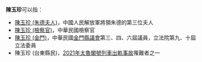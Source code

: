 '''陳玉珍'''可以指：
* [[陳玉珍_(朱德夫人)|陳玉珍 (朱德夫人)]]，中國人民解放軍將領朱德的第三位夫人
* [[陳玉珍_(檢察官)|陳玉珍 (檢察官)]]，中華民國檢察官
* [[陳玉珍_(金門)|陳玉珍 (金門)]]，中華民國[[金門縣議會|金門縣議會]]第三、四、六屆議員，立法院第九、十屆立法委員
* 陳玉珍 (台東縣民)，[[2021年太魯閣號列車出軌事故|2021年太魯閣號列車出軌事故]]罹難者之一
{{Disambiguation|Y|Cat=三字陈姓人名消歧义}}